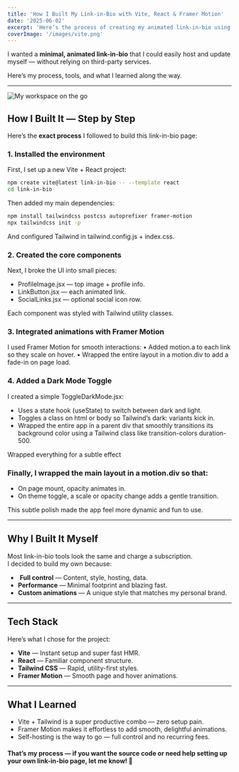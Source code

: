 ```yaml
---
title: 'How I Built My Link-in-Bio with Vite, React & Framer Motion'
date: '2025-06-02'
excerpt: 'Here’s the process of creating my animated link-in-bio using Vite, React, Tailwind CSS, and Framer Motion.'
coverImage: '/images/vite.png'
---
```


I wanted a **minimal, animated link-in-bio** that I could easily host and update myself — without relying on third-party services.

Here’s my process, tools, and what I learned along the way.

---

![My workspace on the go](/bio.jpg)

## How I Built It — Step by Step

Here’s the **exact process** I followed to build this link-in-bio page:

### 1. Installed the environment

First, I set up a new Vite + React project:

```bash
npm create vite@latest link-in-bio -- --template react
cd link-in-bio
```

Then added my main dependencies:

```bash
npm install tailwindcss postcss autoprefixer framer-motion
npx tailwindcss init -p
```

And configured Tailwind in tailwind.config.js + index.css.

### 2. Created the core components

Next, I broke the UI into small pieces:

- ProfileImage.jsx — top image + profile info.
- LinkButton.jsx — each animated link.
- SocialLinks.jsx — optional social icon row.

Each component was styled with Tailwind utility classes.

### 3. Integrated animations with Framer Motion

I used Framer Motion for smooth interactions:
• Added motion.a to each link so they scale on hover.
• Wrapped the entire layout in a motion.div to add a fade-in on page load.

### 4. Added a Dark Mode Toggle

I created a simple ToggleDarkMode.jsx:

- Uses a state hook (useState) to switch between dark and light.
- Toggles a class on html or body so Tailwind’s dark: variants kick in.
- Wrapped the entire app in a parent div that smoothly transitions its background color using a Tailwind class like transition-colors duration-500.

Wrapped everything for a subtle effect

### Finally, I wrapped the main layout in a motion.div so that:

- On page mount, opacity animates in.
- On theme toggle, a scale or opacity change adds a gentle transition.

This subtle polish made the app feel more dynamic and fun to use.

---

## Why I Built It Myself

Most link-in-bio tools look the same and charge a subscription.  
I decided to build my own because:

- ️ **Full control** — Content, style, hosting, data.
- **Performance** — Minimal footprint and blazing fast.
- **Custom animations** — A unique style that matches my personal brand.

---

## Tech Stack

Here’s what I chose for the project:

- **Vite** — Instant setup and super fast HMR.
- ️**React** — Familiar component structure.
- **Tailwind CSS** — Rapid, utility-first styles.
- **Framer Motion** — Smooth page and hover animations.

---

## What I Learned

- Vite + Tailwind is a super productive combo — zero setup pain.
- Framer Motion makes it effortless to add smooth, delightful animations.
- Self-hosting is the way to go — full control and no recurring fees.

#### That’s my process — if you want the source code or need help setting up your own link-in-bio page, let me know! 🚀
